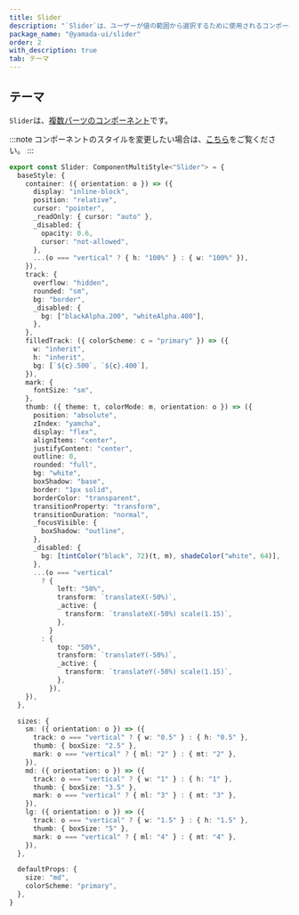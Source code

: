 ```yaml
---
title: Slider
description: "`Slider`は、ユーザーが値の範囲から選択するために使用されるコンポーネントです。"
package_name: "@yamada-ui/slider"
order: 2
with_description: true
tab: テーマ
---
```


## テーマ

`Slider`は、[複数パーツのコンポーネント](/styled-system/theming/component-styles#複数パーツのコンポーネント)です。

:::note
コンポーネントのスタイルを変更したい場合は、[こちら](/styled-system/theming/customize-theme#コンポーネントのスタイルを変更する)をご覧ください。
:::

```ts
export const Slider: ComponentMultiStyle<"Slider"> = {
  baseStyle: {
    container: ({ orientation: o }) => ({
      display: "inline-block",
      position: "relative",
      cursor: "pointer",
      _readOnly: { cursor: "auto" },
      _disabled: {
        opacity: 0.6,
        cursor: "not-allowed",
      },
      ...(o === "vertical" ? { h: "100%" } : { w: "100%" }),
    }),
    track: {
      overflow: "hidden",
      rounded: "sm",
      bg: "border",
      _disabled: {
        bg: ["blackAlpha.200", "whiteAlpha.400"],
      },
    },
    filledTrack: ({ colorScheme: c = "primary" }) => ({
      w: "inherit",
      h: "inherit",
      bg: [`${c}.500`, `${c}.400`],
    }),
    mark: {
      fontSize: "sm",
    },
    thumb: ({ theme: t, colorMode: m, orientation: o }) => ({
      position: "absolute",
      zIndex: "yamcha",
      display: "flex",
      alignItems: "center",
      justifyContent: "center",
      outline: 0,
      rounded: "full",
      bg: "white",
      boxShadow: "base",
      border: "1px solid",
      borderColor: "transparent",
      transitionProperty: "transform",
      transitionDuration: "normal",
      _focusVisible: {
        boxShadow: "outline",
      },
      _disabled: {
        bg: [tintColor("black", 72)(t, m), shadeColor("white", 64)],
      },
      ...(o === "vertical"
        ? {
            left: "50%",
            transform: `translateX(-50%)`,
            _active: {
              transform: `translateX(-50%) scale(1.15)`,
            },
          }
        : {
            top: "50%",
            transform: `translateY(-50%)`,
            _active: {
              transform: `translateY(-50%) scale(1.15)`,
            },
          }),
    }),
  },

  sizes: {
    sm: ({ orientation: o }) => ({
      track: o === "vertical" ? { w: "0.5" } : { h: "0.5" },
      thumb: { boxSize: "2.5" },
      mark: o === "vertical" ? { ml: "2" } : { mt: "2" },
    }),
    md: ({ orientation: o }) => ({
      track: o === "vertical" ? { w: "1" } : { h: "1" },
      thumb: { boxSize: "3.5" },
      mark: o === "vertical" ? { ml: "3" } : { mt: "3" },
    }),
    lg: ({ orientation: o }) => ({
      track: o === "vertical" ? { w: "1.5" } : { h: "1.5" },
      thumb: { boxSize: "5" },
      mark: o === "vertical" ? { ml: "4" } : { mt: "4" },
    }),
  },

  defaultProps: {
    size: "md",
    colorScheme: "primary",
  },
}
```
